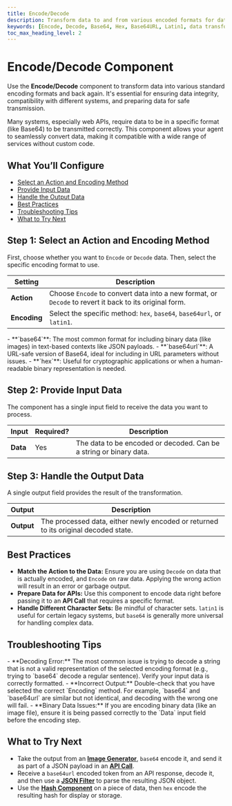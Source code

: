 ```yaml
---
title: Encode/Decode
description: Transform data to and from various encoded formats for data storage, communication, and web development.
keywords: [Encode, Decode, Base64, Hex, Base64URL, Latin1, data transformation, security]
toc_max_heading_level: 2
---
```


# Encode/Decode Component

Use the **Encode/Decode** component to transform data into various standard encoding formats and back again. It's essential for ensuring data integrity, compatibility with different systems, and preparing data for safe transmission.

<InfoCallout title="Why this matters">
Many systems, especially web APIs, require data to be in a specific format (like Base64) to be transmitted correctly. This component allows your agent to seamlessly convert data, making it compatible with a wide range of services without custom code.
</InfoCallout>

<Spacer size="md" />

## What You’ll Configure

- [Select an Action and Encoding Method](#step-1-select-an-action-and-encoding-method)
- [Provide Input Data](#step-2-provide-input-data)
- [Handle the Output Data](#step-3-handle-the-output-data)
- [Best Practices](#best-practices)
- [Troubleshooting Tips](#troubleshooting-tips)
- [What to Try Next](#what-to-try-next)

<Spacer size="md" />

## Step 1: Select an Action and Encoding Method

First, choose whether you want to `Encode` or `Decode` data. Then, select the specific encoding format to use.

| Setting   | Description                                                                 |
|-----------|-----------------------------------------------------------------------------|
| **Action**| Choose `Encode` to convert data into a new format, or `Decode` to revert it back to its original form. |
| **Encoding**| Select the specific method: `hex`, `base64`, `base64url`, or `latin1`.    |

<TipCallout title="Which Encoding Should I Use?">
- **`base64`**: The most common format for including binary data (like images) in text-based contexts like JSON payloads.
- **`base64url`**: A URL-safe version of Base64, ideal for including in URL parameters without issues.
- **`hex`**: Useful for cryptographic applications or when a human-readable binary representation is needed.
</TipCallout>

<Arcade src="https://demo.arcade.software/XtK3v1kwwcyRrVmGvT1R?embed&embed_mobile=tab&embed_desktop=inline&show_copy_link=true" title="Encode/Decode | SmythOS" />

<Spacer size="md" />

## Step 2: Provide Input Data

The component has a single input field to receive the data you want to process.

| Input   | Required?                   | Description                                                |
|---------|-----------------------------|------------------------------------------------------------|
| **Data**| <Badge type="required">Yes</Badge> | The data to be encoded or decoded. Can be a string or binary data. |

<Spacer size="md" />

## Step 3: Handle the Output Data

A single output field provides the result of the transformation.

| Output   | Description                                                     |
|----------|-----------------------------------------------------------------|
| **Output** | The processed data, either newly encoded or returned to its original decoded state. |

<Spacer size="md" />

## Best Practices

- **Match the Action to the Data:** Ensure you are using `Decode` on data that is actually encoded, and `Encode` on raw data. Applying the wrong action will result in an error or garbage output.
- **Prepare Data for APIs:** Use this component to encode data right before passing it to an **API Call** that requires a specific format.
- **Handle Different Character Sets:** Be mindful of character sets. `latin1` is useful for certain legacy systems, but `base64` is generally more universal for handling complex data.

<Spacer size="md" />

## Troubleshooting Tips

<InfoCallout title="If your transformation fails...">
- **Decoding Error:** The most common issue is trying to decode a string that is not a valid representation of the selected encoding format (e.g., trying to `base64` decode a regular sentence). Verify your input data is correctly formatted.
- **Incorrect Output:** Double-check that you have selected the correct `Encoding` method. For example, `base64` and `base64url` are similar but not identical, and decoding with the wrong one will fail.
- **Binary Data Issues:** If you are encoding binary data (like an image file), ensure it is being passed correctly to the `Data` input field before the encoding step.
</InfoCallout>

<Spacer size="md" />

## What to Try Next

- Take the output from an **[Image Generator](/docs/agent-studio/components/base/image-generator)**, `base64` encode it, and send it as part of a JSON payload in an **[API Call](/docs/agent-studio/components/advanced/api-call)**.
- Receive a `base64url` encoded token from an API response, decode it, and then use a **[JSON Filter](/docs/agent-studio/components/advanced/json-filter)** to parse the resulting JSON object.
- Use the **[Hash Component](/docs/agent-studio/components/crypto/hash)** on a piece of data, then `hex` encode the resulting hash for display or storage.
